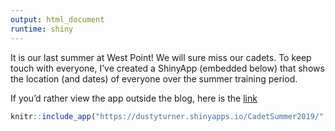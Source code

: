 ```yaml
---
output: html_document
runtime: shiny
---
```


<!-- title: Cadet Summer Tracker 2019 -->
<!-- author: Dusty Turner -->
<!-- date: '2019-04-26' -->
<!-- slug: cadet-summer-tracker-2019 -->
<!-- categories: -->
<!--   - shiny -->
<!--   - USMA -->
<!-- tags: -->
<!--   - shiny -->
<!--   - USMA -->
<!-- runtime: shiny -->



It is our last summer at West Point!  We will sure miss our cadets.  To keep touch with everyone, I've created a ShinyApp (embedded below) that shows the location (and dates) of everyone over the summer training period.

If you'd rather view the app outside the blog, here is the [link](https://dustyturner.shinyapps.io/CadetSummer2019/)

<center>
```r
knitr::include_app("https://dustyturner.shinyapps.io/CadetSummer2019/", height = "2000px")
```
</center>